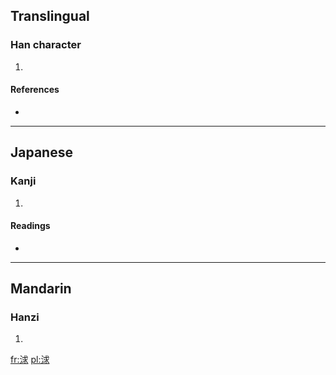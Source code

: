 ==Translingual==

===Han character===
{{Han char|rn=85|rad=水|as=07|sn=10|four=|canj=水戈十水 (EIJE)}}

# {{defn|Han|sort=水07}}

====References====
* {{Han ref|kx=0623.190|dkj=17455|hdz=31619.080|uh=6D57|ud=27991}}

----

==Japanese==

===Kanji===
{{ja-kanji|grade=|rs=水07}}

# {{defn|Japanese|sort=水07}}

====Readings====
* {{ja-readings|on=[[きゅう]] (kyū), [[ぐ]] (gu)|kun=}}

----

==Mandarin==

===Hanzi===
{{cmn-hanzi|pin=[[qiú]] ([[qiu2]])|wg=ch'iu<sup>2</sup>}}

# {{defn|Mandarin|sort=水07}}

[[fr:浗]]
[[pl:浗]]